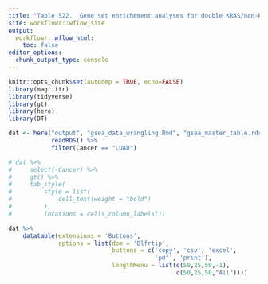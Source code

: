 ```yaml
---
title: "Table S22.  Gene set enrichement analyses for double KRAS/non-RAS mutant vs KRAS only mutant lung adenocarcinomas."
site: workflowr::wflow_site
output:
  workflowr::wflow_html:
    toc: false
editor_options:
  chunk_output_type: console
---
```


```r
knitr::opts_chunk$set(autodep = TRUE, echo=FALSE)
library(magrittr)
library(tidyverse)
library(gt)
library(here)
library(DT)
```



```r

dat <- here("output", "gsea_data_wrangling.Rmd", "gsea_master_table.rds") %>%
            readRDS() %>%
            filter(Cancer == "LUAD")

```


```r
# dat %>%
#     select(-Cancer) %>%
#     gt() %>%
#     tab_style(
#         style = list(
#             cell_text(weight = "bold")
#         ),
#         locations = cells_column_labels()) 

dat %>%
    datatable(extensions = 'Buttons',
              options = list(dom = 'Blfrtip',
                             buttons = c('copy', 'csv', 'excel',
                                         'pdf', 'print'),
                             lengthMenu = list(c(50,25,50,-1),
                                               c(50,25,50,"All"))))


```
